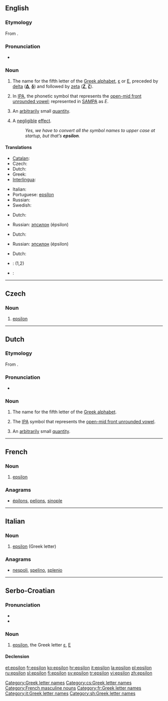 {{letter_disp2|delta|[[Image:Greek_uc_epsilon.png|35px]][[Image:Greek_lc_epsilon.png|24px]]|zeta|έψιλον|Ε|ε}}
{{also|èpsilon}}
==English==
{{wikipedia}}

===Etymology===
From {{etyl|grc|en}} {{term|ἒψιλόν||the letter [[Ε]]|sc=Polytonic|tr=epsilon|lang=grc}}.

===Pronunciation===
* {{IPA|/ɛpsɪlɒn/}}

===Noun===
{{en-noun|s|-}}

# The name for the fifth letter of the [[Greek alphabet]], [[ε]] or [[Ε]], preceded by [[delta]] ('''[[Δ]]''', '''[[δ]]''') and followed by [[zeta]] ('''[[Ζ]]''', '''[[ζ]]''').
# {{phonetics}} In [[International Phonetic Alphabet|IPA]], the phonetic symbol that represents the [[w:open-mid front unrounded vowel|open-mid front unrounded vowel]]; represented in [[SAMPA]] as ''E''.
# {{mathematics}} An [[arbitrarily]] small [[quantity]].
# {{computing|colloquial}} A [[negligible]] [[effect]].
#: ''Yes, we have to convert all the symbol names to upper case at startup, but that’s '''epsilon'''.''

====Translations====
{{trans-top|name for the fifth letter of the Greek alphabet}}
* [[Catalan]]: {{t-|ca|èpsilon|f}}
* Czech: {{t-|nl|epsilon|n}}
* Dutch: {{t-|nl|epsilon|m|f}}
* Greek: {{t+|el|έψιλον|n}}
* [[Interlingua]]: {{t-|ia|epsilon|xs=Interlingua}}
{{trans-mid}}
* Italian: {{t+|it|epsilon|m}}
* Portuguese: [[epsílon]] {{m}}
* Russian: {{t+|ru|эпсилон|m|tr=épsilon}}
* Swedish: {{t+|sv|epsilon}}
{{trans-bottom}}

{{trans-top|symbol for front half open unrounded vowel}}
* Dutch: {{t-|nl|epsilon|m|f}}
{{trans-mid}}
* Russian: [[эпсилон]] (épsilon) {{m}}
{{trans-bottom}}

{{trans-top|arbitrarily small quantity}}
* Dutch: {{t-|nl|epsilon|m|f}}
{{trans-mid}}
* Russian: [[эпсилон]] (épsilon) {{m}}
{{trans-bottom}}

{{trans-top|negligible effect}}
* Dutch: {{t-|nl|kleinigheid|f}}
{{trans-mid}}
{{trans-bottom}}

{{checktrans-top}}
* {{ttbc|Interlingua}}: {{t-|ia|epsilon|xs=Interlingua}} (1,2)
{{trans-mid}}
* {{ttbc|Swedish}}: {{t+|sv|epsilon}}
{{trans-bottom}}

[[Category:Greek letter names]]
----

==Czech==

===Noun===
{{cs-noun|g=n}}

# [[#English|epsilon]]

[[Category:cs:Greek letter names]]

----

==Dutch==
{{wikipedia|lang=nl}}

===Etymology===
From {{etyl|grc|nl}} {{term|ἐψιλόν||the letter [[Ε]]|sc=Polytonic|tr=‘epsilon’|lang=grc}}.

===Pronunciation===
* {{IPA|/ɛpsilɔn/|lang=nl}}

===Noun===
{{nl-noun2|m|g2=f|s|netje}}

# The name for the fifth letter of the [[Greek alphabet]].
# {{context|phonetics|lang=nl}} The [[IPA]] symbol that represents the [[w:open-mid front unrounded vowel|open-mid front unrounded vowel]].
# {{context|mathematics|lang=nl}} An [[arbitrarily]] small [[quantity]].

----

==French==

===Noun===
{{fr-noun-inv|m}}

# [[#English|epsilon]] {{gloss|Greek letter}}

===Anagrams===
* {{alphagram|eilnops}} [[épilons#French|épilons]], [[pelions#French|pelions]], [[sinople#French|sinople]]
[[Category:French masculine nouns]]
[[Category:fr:Greek letter names]]
----
==Italian==

===Noun===
{{wikipedia|lang=it}}
{{infl|it|noun}} {{m|f|inv}}

# [[#English|epsilon]] (Greek letter)

===Anagrams===
* {{alphagram|eilnops}} [[nespoli#Italian|nespoli]], [[spelino#Italian|spelino]], [[splenio#Italian|splenio]]

[[Category:it:Greek letter names]]

----

==Serbo-Croatian==

===Pronunciation===
* {{IPA|/ěpsiloːn/|lang=sh}}
* {{hyphenation|e|psi|lon}}

===Noun===
{{sh-noun|g=m|head=èpsilōn|r|епсилон|ѐпсило̄н}}

# [[#English|epsilon]], the Greek letter [[ε]], [[Ε]]

====Declension====
{{sh-decl-noun
|epsilon|epsiloni
|epsilona|epsilona
|epsilonu|epsilonima
|epsilon|epsilone
|epsilone|epsiloni
|epsilonu|epsilonima
|epsilonom|epsilonima
}}

[[Category:sh:Greek letter names]]

[[et:epsilon]]
[[fr:epsilon]]
[[ko:epsilon]]
[[hr:epsilon]]
[[it:epsilon]]
[[la:epsilon]]
[[pl:epsilon]]
[[ru:epsilon]]
[[sl:epsilon]]
[[fi:epsilon]]
[[sv:epsilon]]
[[tr:epsilon]]
[[vi:epsilon]]
[[zh:epsilon]]